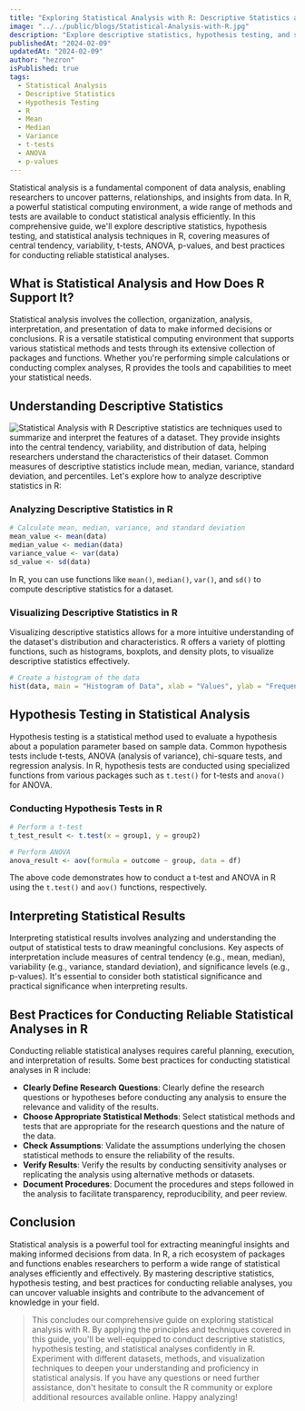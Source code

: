 ```yaml
---
title: "Exploring Statistical Analysis with R: Descriptive Statistics and Hypothesis Testing"
image: "../../public/blogs/Statistical-Analysis-with-R.jpg"
description: "Explore descriptive statistics, hypothesis testing, and statistical analysis techniques in R. Learn about measures of central tendency, variability, t-tests, ANOVA, p-values, and best practices for conducting reliable statistical analyses."
publishedAt: "2024-02-09"
updatedAt: "2024-02-09"
author: "hezron"
isPublished: true
tags:
  - Statistical Analysis
  - Descriptive Statistics
  - Hypothesis Testing
  - R
  - Mean
  - Median
  - Variance
  - t-tests
  - ANOVA
  - p-values
---
```




Statistical analysis is a fundamental component of data analysis, enabling researchers to uncover patterns, relationships, and insights from data. In R, a powerful statistical computing environment, a wide range of methods and tests are available to conduct statistical analysis efficiently. In this comprehensive guide, we'll explore descriptive statistics, hypothesis testing, and statistical analysis techniques in R, covering measures of central tendency, variability, t-tests, ANOVA, p-values, and best practices for conducting reliable statistical analyses.



## What is Statistical Analysis and How Does R Support It?

Statistical analysis involves the collection, organization, analysis, interpretation, and presentation of data to make informed decisions or conclusions. R is a versatile statistical computing environment that supports various statistical methods and tests through its extensive collection of packages and functions. Whether you're performing simple calculations or conducting complex analyses, R provides the tools and capabilities to meet your statistical needs.

## Understanding Descriptive Statistics
![Statistical Analysis with R](https://fiverr-res.cloudinary.com/images/t_main1,q_auto,f_auto,q_auto,f_auto/gigs/70437046/original/0e48d7c76fedc7359e0362b08fb7bac38d55e9ac/do-statistical-data-analysis-using-r-programming-language.png)
Descriptive statistics are techniques used to summarize and interpret the features of a dataset. They provide insights into the central tendency, variability, and distribution of data, helping researchers understand the characteristics of their dataset. Common measures of descriptive statistics include mean, median, variance, standard deviation, and percentiles. Let's explore how to analyze descriptive statistics in R:

### Analyzing Descriptive Statistics in R

```R
# Calculate mean, median, variance, and standard deviation
mean_value <- mean(data)
median_value <- median(data)
variance_value <- var(data)
sd_value <- sd(data)
```

In R, you can use functions like `mean()`, `median()`, `var()`, and `sd()` to compute descriptive statistics for a dataset.

### Visualizing Descriptive Statistics in R

Visualizing descriptive statistics allows for a more intuitive understanding of the dataset's distribution and characteristics. R offers a variety of plotting functions, such as histograms, boxplots, and density plots, to visualize descriptive statistics effectively.

```R
# Create a histogram of the data
hist(data, main = "Histogram of Data", xlab = "Values", ylab = "Frequency")
```

## Hypothesis Testing in Statistical Analysis

Hypothesis testing is a statistical method used to evaluate a hypothesis about a population parameter based on sample data. Common hypothesis tests include t-tests, ANOVA (analysis of variance), chi-square tests, and regression analysis. In R, hypothesis tests are conducted using specialized functions from various packages such as `t.test()` for t-tests and `anova()` for ANOVA.

### Conducting Hypothesis Tests in R

```R
# Perform a t-test
t_test_result <- t.test(x = group1, y = group2)

# Perform ANOVA
anova_result <- aov(formula = outcome ~ group, data = df)
```

The above code demonstrates how to conduct a t-test and ANOVA in R using the `t.test()` and `aov()` functions, respectively.

## Interpreting Statistical Results

Interpreting statistical results involves analyzing and understanding the output of statistical tests to draw meaningful conclusions. Key aspects of interpretation include measures of central tendency (e.g., mean, median), variability (e.g., variance, standard deviation), and significance levels (e.g., p-values). It's essential to consider both statistical significance and practical significance when interpreting results.

## Best Practices for Conducting Reliable Statistical Analyses in R

Conducting reliable statistical analyses requires careful planning, execution, and interpretation of results. Some best practices for conducting statistical analyses in R include:

- **Clearly Define Research Questions**: Clearly define the research questions or hypotheses before conducting any analysis to ensure the relevance and validity of the results.
- **Choose Appropriate Statistical Methods**: Select statistical methods and tests that are appropriate for the research questions and the nature of the data.
- **Check Assumptions**: Validate the assumptions underlying the chosen statistical methods to ensure the reliability of the results.
- **Verify Results**: Verify the results by conducting sensitivity analyses or replicating the analysis using alternative methods or datasets.
- **Document Procedures**: Document the procedures and steps followed in the analysis to facilitate transparency, reproducibility, and peer review.

## Conclusion

Statistical analysis is a powerful tool for extracting meaningful insights and making informed decisions from data. In R, a rich ecosystem of packages and functions enables researchers to perform a wide range of statistical analyses efficiently and effectively. By mastering descriptive statistics, hypothesis testing, and best practices for conducting reliable analyses, you can uncover valuable insights and contribute to the advancement of knowledge in your field.



>This concludes our comprehensive guide on exploring statistical analysis with R. By applying the principles and techniques covered in this guide, you'll be well-equipped to conduct descriptive statistics, hypothesis testing, and statistical analyses confidently in R. Experiment with different datasets, methods, and visualization techniques to deepen your understanding and proficiency in statistical analysis. If you have any questions or need further assistance, don't hesitate to consult the R community or explore additional resources available online. Happy analyzing!
